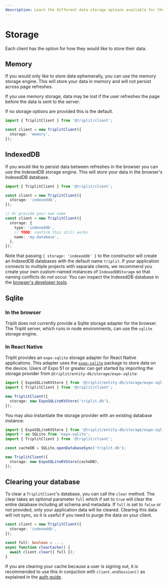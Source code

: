 ```yaml
---
description: Learn the different data storage options available for the Triplit client.
---
```


# Storage

Each client has the option for how they would like to store their data.

## Memory

If you would only like to store data ephemerally, you can use the memory storage engine. This will store your data in memory and will not persist across page refreshes.

If you use memory storage, data may be lost if the user refreshes the page before the data is sent to the server.

If no storage options are provided this is the default.

```typescript
import { TriplitClient } from '@triplit/client';

const client = new TriplitClient({
  storage: 'memory',
});
```

## IndexedDB

If you would like to persist data between refreshes in the browser you can use the IndexedDB storage engine. This will store your data in the browser's IndexedDB database.

```typescript
import { TriplitClient } from '@triplit/client';

const client = new TriplitClient({
  storage: 'indexeddb',
});

// Or provide your own name
const client = new TriplitClient({
  storage: {
    type: 'indexeddb',
    // TODO: confirm this still works
    name: 'my-database',
  },
});
```

Note that passing `{ storage: 'indexeddb' }` to the constructor will create an IndexedDB databases with the default name `triplit`. If your application connects to multiple projects with separate clients, we recommend you create your own custom-named instances of `IndexedDBStorage` so that naming conflicts do not occur. You can inspect the IndexedDB database in the [browser's developer tools](https://developer.chrome.com/docs/devtools/storage/indexeddb).

## Sqlite

### In the browser

Triplit does not currently provide a Sqlite storage adapter for the browser. The Triplit server, which runs in node environments, can use the `sqlite` storage engine.

### In React Native

Triplit provides an `expo-sqlite` storage adapter for React Native applications. This adapter uses the [`expo-sqlite`](https://docs.expo.dev/versions/latest/sdk/sqlite/) package to store data on the device. Users of Expo 51 or greater can get started by importing the storage provider from `@triplit/entity-db/storage/expo-sqlite`:

```ts
import { ExpoSQLiteKVStore } from '@triplit/entity-db/storage/expo-sqlite';
import { TriplitClient } from '@triplit/client';

new TriplitClient({
  storage: new ExpoSQLiteKVStore('triplit.db'),
});
```

You may also instantiate the storage provider with an existing database instance:

```ts
import { ExpoSQLiteKVStore } from '@triplit/entity-db/storage/expo-sqlite';
import * as SQLite from 'expo-sqlite';
import { TriplitClient } from '@triplit/client';

const cacheDB = SQLite.openDatabaseSync('triplit.db');

new TriplitClient({
  storage: new ExpoSQLiteKVStore(cacheDB),
});
```

## Clearing your database

To clear a `TriplitClient`'s database, you can call the `clear` method. The clear takes an optional parameter `full` which if set to `true` will clear the entire database including all schema and metadata. If `full` is set to `false` or not provided, only your application data will be cleared. Clearing this data will not sync, so it is useful if you need to purge the data on your client.

```typescript
const client = new TriplitClient({
  storage: 'indexeddb',
});

const full: boolean = ...;
async function clearCache() {
  await client.clear({ full });
}
```

If you are clearing your cache because a user is signing out, it is recommended to use this in conjuction with `client.endSession()` as explained in the [auth guide](/auth#modeling-sign-in-and-sign-out-flows).

